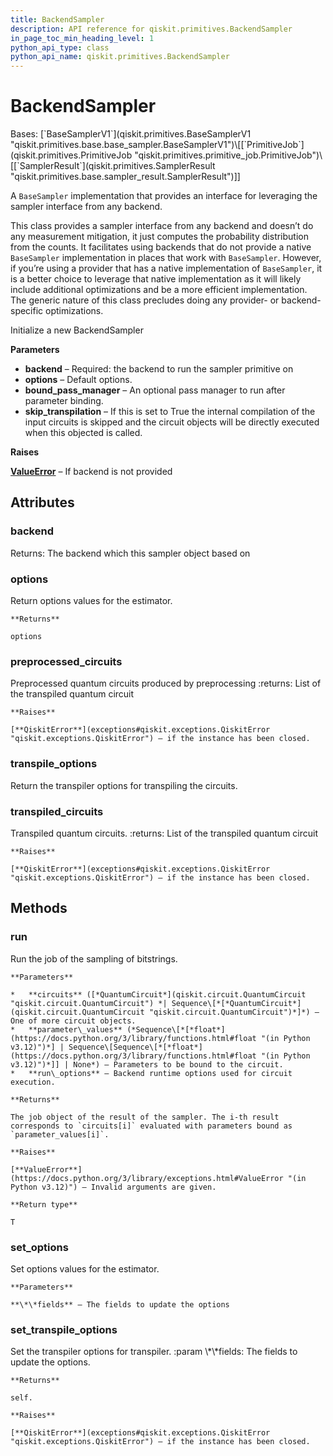 ```yaml
---
title: BackendSampler
description: API reference for qiskit.primitives.BackendSampler
in_page_toc_min_heading_level: 1
python_api_type: class
python_api_name: qiskit.primitives.BackendSampler
---
```


# BackendSampler

<Class id="qiskit.primitives.BackendSampler" isDedicatedPage={true} github="https://github.com/Qiskit/qiskit/tree/main/qiskit/primitives/backend_sampler.py#L33-L213" signature="qiskit.primitives.BackendSampler(backend, options=None, bound_pass_manager=None, skip_transpilation=False)" modifiers="class">
  Bases: [`BaseSamplerV1`](qiskit.primitives.BaseSamplerV1 "qiskit.primitives.base.base_sampler.BaseSamplerV1")\[[`PrimitiveJob`](qiskit.primitives.PrimitiveJob "qiskit.primitives.primitive_job.PrimitiveJob")\[[`SamplerResult`](qiskit.primitives.SamplerResult "qiskit.primitives.base.sampler_result.SamplerResult")]]

  A `BaseSampler` implementation that provides an interface for leveraging the sampler interface from any backend.

  This class provides a sampler interface from any backend and doesn’t do any measurement mitigation, it just computes the probability distribution from the counts. It facilitates using backends that do not provide a native `BaseSampler` implementation in places that work with `BaseSampler`. However, if you’re using a provider that has a native implementation of `BaseSampler`, it is a better choice to leverage that native implementation as it will likely include additional optimizations and be a more efficient implementation. The generic nature of this class precludes doing any provider- or backend-specific optimizations.

  Initialize a new BackendSampler

  **Parameters**

  *   **backend** – Required: the backend to run the sampler primitive on
  *   **options** – Default options.
  *   **bound\_pass\_manager** – An optional pass manager to run after parameter binding.
  *   **skip\_transpilation** – If this is set to True the internal compilation of the input circuits is skipped and the circuit objects will be directly executed when this objected is called.

  **Raises**

  [**ValueError**](https://docs.python.org/3/library/exceptions.html#ValueError "(in Python v3.12)") – If backend is not provided

  ## Attributes

  ### backend

  <Attribute id="qiskit.primitives.BackendSampler.backend">
    Returns: The backend which this sampler object based on
  </Attribute>

  ### options

  <Attribute id="qiskit.primitives.BackendSampler.options">
    Return options values for the estimator.

    **Returns**

    options
  </Attribute>

  ### preprocessed\_circuits

  <Attribute id="qiskit.primitives.BackendSampler.preprocessed_circuits">
    Preprocessed quantum circuits produced by preprocessing :returns: List of the transpiled quantum circuit

    **Raises**

    [**QiskitError**](exceptions#qiskit.exceptions.QiskitError "qiskit.exceptions.QiskitError") – if the instance has been closed.
  </Attribute>

  ### transpile\_options

  <Attribute id="qiskit.primitives.BackendSampler.transpile_options">
    Return the transpiler options for transpiling the circuits.
  </Attribute>

  ### transpiled\_circuits

  <Attribute id="qiskit.primitives.BackendSampler.transpiled_circuits">
    Transpiled quantum circuits. :returns: List of the transpiled quantum circuit

    **Raises**

    [**QiskitError**](exceptions#qiskit.exceptions.QiskitError "qiskit.exceptions.QiskitError") – if the instance has been closed.
  </Attribute>

  ## Methods

  ### run

  <Function id="qiskit.primitives.BackendSampler.run" github="https://github.com/Qiskit/qiskit/tree/main/qiskit/primitives/base/base_sampler.py#L110-L141" signature="run(circuits, parameter_values=None, **run_options)">
    Run the job of the sampling of bitstrings.

    **Parameters**

    *   **circuits** ([*QuantumCircuit*](qiskit.circuit.QuantumCircuit "qiskit.circuit.QuantumCircuit") *| Sequence\[*[*QuantumCircuit*](qiskit.circuit.QuantumCircuit "qiskit.circuit.QuantumCircuit")*]*) – One of more circuit objects.
    *   **parameter\_values** (*Sequence\[*[*float*](https://docs.python.org/3/library/functions.html#float "(in Python v3.12)")*] | Sequence\[Sequence\[*[*float*](https://docs.python.org/3/library/functions.html#float "(in Python v3.12)")*]] | None*) – Parameters to be bound to the circuit.
    *   **run\_options** – Backend runtime options used for circuit execution.

    **Returns**

    The job object of the result of the sampler. The i-th result corresponds to `circuits[i]` evaluated with parameters bound as `parameter_values[i]`.

    **Raises**

    [**ValueError**](https://docs.python.org/3/library/exceptions.html#ValueError "(in Python v3.12)") – Invalid arguments are given.

    **Return type**

    T
  </Function>

  ### set\_options

  <Function id="qiskit.primitives.BackendSampler.set_options" github="https://github.com/Qiskit/qiskit/tree/main/qiskit/primitives/base/base_primitive.py#L39-L45" signature="set_options(**fields)">
    Set options values for the estimator.

    **Parameters**

    **\*\*fields** – The fields to update the options
  </Function>

  ### set\_transpile\_options

  <Function id="qiskit.primitives.BackendSampler.set_transpile_options" github="https://github.com/Qiskit/qiskit/tree/main/qiskit/primitives/backend_sampler.py#L121-L130" signature="set_transpile_options(**fields)">
    Set the transpiler options for transpiler. :param \*\*fields: The fields to update the options.

    **Returns**

    self.

    **Raises**

    [**QiskitError**](exceptions#qiskit.exceptions.QiskitError "qiskit.exceptions.QiskitError") – if the instance has been closed.
  </Function>
</Class>

